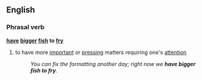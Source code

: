 ==English==
===Phrasal verb===
'''[[have]] [[bigger]] [[fish]] to [[fry]]'''
# {{idiom}} to have more [[important]] or [[pressing]] matters requiring one's [[attention]]
#:''You can fix the formatting another day; right now we '''have bigger fish to fry'''.''